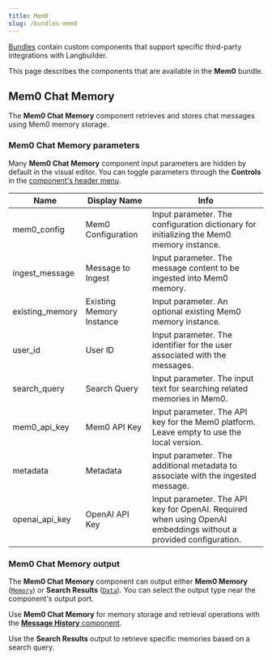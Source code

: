 ```yaml
---
title: Mem0
slug: /bundles-mem0
---
```



[Bundles](/components-bundle-components) contain custom components that support specific third-party integrations with Langbuilder.

This page describes the components that are available in the **Mem0** bundle.

## Mem0 Chat Memory

The **Mem0 Chat Memory** component retrieves and stores chat messages using Mem0 memory storage.

### Mem0 Chat Memory parameters

Many **Mem0 Chat Memory** component input parameters are hidden by default in the visual editor.
You can toggle parameters through the <Icon name="SlidersHorizontal" aria-hidden="true"/> **Controls** in the [component's header menu](/concepts-components#component-menus).

| Name | Display Name | Info |
|------|--------------|------|
| mem0_config | Mem0 Configuration | Input parameter. The configuration dictionary for initializing the Mem0 memory instance. |
| ingest_message | Message to Ingest | Input parameter. The message content to be ingested into Mem0 memory. |
| existing_memory | Existing Memory Instance | Input parameter. An optional existing Mem0 memory instance. |
| user_id | User ID | Input parameter. The identifier for the user associated with the messages. |
| search_query | Search Query | Input parameter. The input text for searching related memories in Mem0. |
| mem0_api_key | Mem0 API Key | Input parameter. The API key for the Mem0 platform. Leave empty to use the local version. |
| metadata | Metadata | Input parameter. The additional metadata to associate with the ingested message. |
| openai_api_key | OpenAI API Key | Input parameter. The API key for OpenAI. Required when using OpenAI embeddings without a provided configuration. |

### Mem0 Chat Memory output

The **Mem0 Chat Memory** component can output either **Mem0 Memory** ([`Memory`](/data-types#memory)) or **Search Results** ([`Data`](/data-types#data)).
You can select the output type near the component's output port.

Use **Mem0 Chat Memory** for memory storage and retrieval operations with the [**Message History** component](/components-helpers#message-history).

Use the **Search Results** output to retrieve specific memories based on a search query.